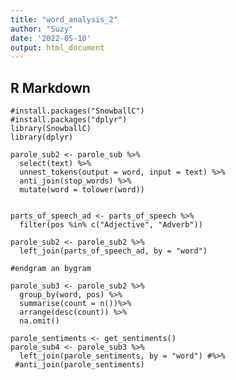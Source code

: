 ```yaml
---
title: "word_analysis_2"
author: "Suzy"
date: '2022-05-10'
output: html_document
---
```



## R Markdown

```ndividual
#install.packages("SnowballC")
#install.packages("dplyr")
library(SnowballC)
library(dplyr)

parole_sub2 <- parole_sub %>%
  select(text) %>%
  unnest_tokens(output = word, input = text) %>%
  anti_join(stop_words) %>%
  mutate(word = tolower(word)) 


parts_of_speech_ad <- parts_of_speech %>%
  filter(pos %in% c("Adjective", "Adverb"))

parole_sub2 <- parole_sub2 %>%
  left_join(parts_of_speech_ad, by = "word")
  
#endgram an bygram

```

```Grouping
parole_sub3 <- parole_sub2 %>%
  group_by(word, pos) %>%
  summarise(count = n())%>%
  arrange(desc(count)) %>%
  na.omit()
```

```Attaching
parole_sentiments <- get_sentiments()
parole_sub4 <- parole_sub3 %>%
  left_join(parole_sentiments, by = "word") #%>%
 #anti_join(parole_sentiments) 
```


